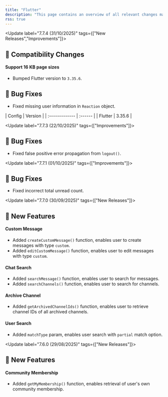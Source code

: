 ```yaml
---
title: "Flutter"
description: "This page contains an overview of all relevant changes made to the Flutter SDK"
rss: true
---
```


<Update label="7.7.4  (31/10/2025)" tags={["New Releases","Improvements"]}>

  ## 🚨 Compatibility Changes
  #### Support 16 KB page sizes
  - Bumped Flutter version to `3.35.6`.
  
  ## 🐞 Bug Fixes
  - Fixed missing user information in `Reaction` object.


  <AccordionGroup>
    <Accordion title="Environment" icon="gear">
      | Config         | Version |
      | :------------- | :------ |
      | Flutter        | 3.35.6  |
    </Accordion>

  </AccordionGroup>
</Update>

<Update label="7.7.3  (22/10/2025)" tags={["Improvements"]}>
  ## 🐞 Bug Fixes

  - Fixed false positive error propagation from `logout()`.

</Update>

<Update label="7.7.1  (01/10/2025)" tags={["Improvements"]}>
  ## 🐞 Bug Fixes

  - Fixed incorrect total unread count.

</Update>

<Update label="7.7.0  (30/09/2025)" tags={["New Releases"]}>
  ## 🚀 New Features

  #### Custom Message
  - Added `createCustomMessage()` function, enables user to create messages with type `custom`.
  - Added `editCustomMessage()` function, enables user to edit messages with type `custom`.

  #### Chat Search

  - Added `searchMessage()` function, enables user to search for messages.
  - Added `searchChannels()` function, enables user to search for channels.

  #### Archive Channel
  - Added `getArchivedChannelIds()` function, enables user to retrieve channel IDs of all archived channels.

  #### User Search
  - Added `matchType` param, enables user search with `partial` match option.


</Update>

<Update label="7.6.0  (29/08/2025)" tags={["New Releases"]}>
  ## 🚀 New Features

  #### Community Membership
  - Added `getMyMembership()` function, enables retrieval of user's own community membership. 


</Update>